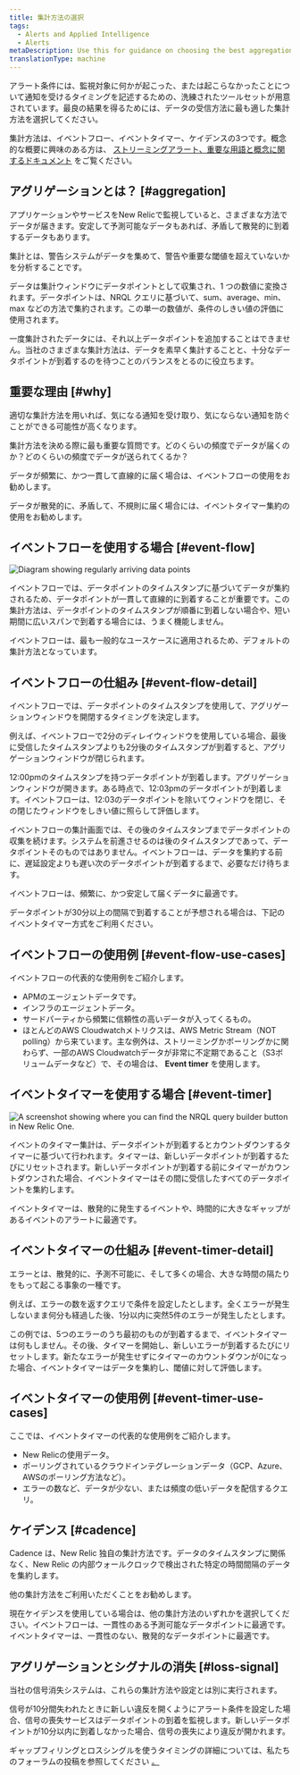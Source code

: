 ```yaml
---
title: 集計方法の選択
tags:
  - Alerts and Applied Intelligence
  - Alerts
metaDescription: Use this for guidance on choosing the best aggregation method for your alerting conditions and notification thresholds.
translationType: machine
---
```




アラート条件には、監視対象に何かが起こった、または起こらなかったことについて通知を受けるタイミングを記述するための、洗練されたツールセットが用意されています。最良の結果を得るためには、データの受信方法に最も適した集計方法を選択してください。

集計方法は、イベントフロー、イベントタイマー、ケイデンスの3つです。概念的な概要に興味のある方は、 [ストリーミングアラート、重要な用語と概念に関するドキュメント](/docs/alerts-applied-intelligence/new-relic-alerts/advanced-alerts/understand-technical-concepts/streaming-alerts-key-terms-concepts/) をご覧ください。

## アグリゲーションとは？ [#aggregation]

アプリケーションやサービスをNew Relicで監視していると、さまざまな方法でデータが届きます。安定して予測可能なデータもあれば、矛盾して散発的に到着するデータもあります。

集計とは、警告システムがデータを集めて、警告や重要な閾値を超えていないかを分析することです。

データは集計ウィンドウにデータポイントとして収集され、1 つの数値に変換されます。データポイントは、NRQL クエリに基づいて、sum、average、min、max などの方法で集約されます。この単一の数値が、条件のしきい値の評価に使用されます。

一度集計されたデータには、それ以上データポイントを追加することはできません。当社のさまざまな集計方法は、データを素早く集計することと、十分なデータポイントが到着するのを待つことのバランスをとるのに役立ちます。

## 重要な理由 [#why]

適切な集計方法を用いれば、気になる通知を受け取り、気にならない通知を防ぐことができる可能性が高くなります。

集計方法を決める際に最も重要な質問です。どのくらいの頻度でデータが届くのか？どのくらいの頻度でデータが送られてくるか？

データが頻繁に、かつ一貫して直線的に届く場合は、イベントフローの使用をお勧めします。

データが散発的に、矛盾して、不規則に届く場合には、イベントタイマー集約の使用をお勧めします。

## イベントフローを使用する場合 [#event-flow]

<img
  title="Diagram showing regularly arriving data points."
  alt="Diagram showing regularly arriving data points"
  src={timeSeriesDataPoints}
/>

イベントフローでは、データポイントのタイムスタンプに基づいてデータが集約されるため、データポイントが一貫して直線的に到着することが重要です。この集計方法は、データポイントのタイムスタンプが順番に到着しない場合や、短い期間に広いスパンで到着する場合には、うまく機能しません。

イベントフローは、最も一般的なユースケースに適用されるため、デフォルトの集計方法となっています。

## イベントフローの仕組み [#event-flow-detail]

イベントフローでは、データポイントのタイムスタンプを使用して、アグリゲーションウィンドウを開閉するタイミングを決定します。

例えば、イベントフローで2分のディレイウィンドウを使用している場合、最後に受信したタイムスタンプよりも2分後のタイムスタンプが到着すると、アグリゲーションウィンドウが閉じられます。

12:00pmのタイムスタンプを持つデータポイントが到着します。アグリゲーションウィンドウが開きます。ある時点で、12:03pmのデータポイントが到着します。イベントフローは、12:03のデータポイントを除いてウィンドウを閉じ、その閉じたウィンドウをしきい値に照らして評価します。

イベントフローの集計画面では、その後のタイムスタンプまでデータポイントの収集を続けます。システムを前進させるのは後のタイムスタンプであって、データポイントそのものではありません。イベントフローは、データを集約する前に、遅延設定よりも遅い次のデータポイントが到着するまで、必要なだけ待ちます。

イベントフローは、頻繁に、かつ安定して届くデータに最適です。

<Callout variant="caution">
  データポイントが30分以上の間隔で到着することが予想される場合は、下記のイベントタイマー方式をご利用ください。
</Callout>

## イベントフローの使用例 [#event-flow-use-cases]

イベントフローの代表的な使用例をご紹介します。

* APMのエージェントデータです。
* インフラのエージェントデータ。
* サードパーティから頻繁に信頼性の高いデータが入ってくるもの。
* ほとんどのAWS Cloudwatchメトリクスは、AWS Metric Stream（NOT polling）から来ています。主な例外は、ストリーミングかポーリングかに関わらず、一部のAWS Cloudwatchデータが非常に不定期であること（S3ボリュームデータなど）で、その場合は、 **Event timer** を使用します。

## イベントタイマーを使用する場合 [#event-timer]

<img
  title="A screenshot showing where you can find the NRQL query builder button in New Relic One."
  alt="A screenshot showing where you can find the NRQL query builder button in New Relic One."
  src={signalConsistency}
/>

イベントのタイマー集計は、データポイントが到着するとカウントダウンするタイマーに基づいて行われます。タイマーは、新しいデータポイントが到着するたびにリセットされます。新しいデータポイントが到着する前にタイマーがカウントダウンされた場合、イベントタイマーはその間に受信したすべてのデータポイントを集約します。

イベントタイマーは、散発的に発生するイベントや、時間的に大きなギャップがあるイベントのアラートに最適です。

## イベントタイマーの仕組み [#event-timer-detail]

エラーとは、散発的に、予測不可能に、そして多くの場合、大きな時間の隔たりをもって起こる事象の一種です。

例えば、エラーの数を返すクエリで条件を設定したとします。全くエラーが発生しないまま何分も経過した後、1分以内に突然5件のエラーが発生したとします。

この例では、5つのエラーのうち最初のものが到着するまで、イベントタイマーは何もしません。その後、タイマーを開始し、新しいエラーが到着するたびにリセットします。新たなエラーが発生せずにタイマーのカウントダウンが0になった場合、イベントタイマーはデータを集約し、閾値に対して評価します。

## イベントタイマーの使用例 [#event-timer-use-cases]

ここでは、イベントタイマーの代表的な使用例をご紹介します。

* New Relicの使用データ。
* ポーリングされているクラウドインテグレーションデータ（GCP、Azure、AWSのポーリング方法など）。
* エラーの数など、データが少ない、または頻度の低いデータを配信するクエリ。

## ケイデンス [#cadence]

Cadence は、New Relic 独自の集計方法です。データのタイムスタンプに関係なく、New Relic の内部ウォールクロックで検出された特定の時間間隔のデータを集約します。

他の集計方法をご利用いただくことをお勧めします。

現在ケイデンスを使用している場合は、他の集計方法のいずれかを選択してください。イベントフローは、一貫性のある予測可能なデータポイントに最適です。イベントタイマーは、一貫性のない、散発的なデータポイントに最適です。

## アグリゲーションとシグナルの消失 [#loss-signal]

当社の信号消失システムは、これらの集計方法や設定とは別に実行されます。

信号が10分間失われたときに新しい違反を開くようにアラート条件を設定した場合、信号の喪失サービスはデータポイントの到着を監視します。新しいデータポイントが10分以内に到着しなかった場合、信号の喪失により違反が開かれます。

ギャップフィリングとロスシングルを使うタイミングの詳細については、私たちのフォーラムの投稿を参照してください [。](https://discuss.newrelic.com/t/relic-solution-how-can-i-figure-out-when-to-use-gap-filling-and-loss-of-signal/120401)

[](https://discuss.newrelic.com/t/relic-solution-how-can-i-figure-out-when-to-use-gap-filling-and-loss-of-signal/120401)